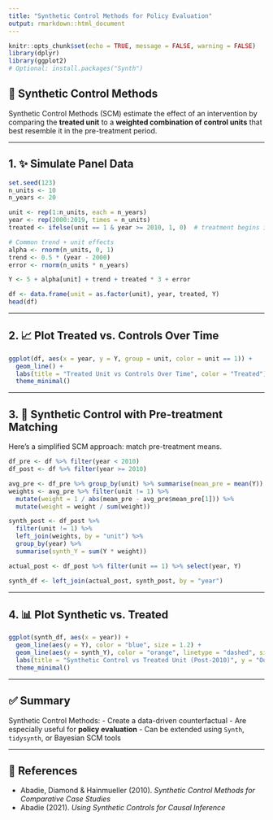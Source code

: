 ```yaml
---
title: "Synthetic Control Methods for Policy Evaluation"
output: rmarkdown::html_document
---
```


```r
knitr::opts_chunk$set(echo = TRUE, message = FALSE, warning = FALSE)
library(dplyr)
library(ggplot2)
# Optional: install.packages("Synth")
```

## 🧪 Synthetic Control Methods

Synthetic Control Methods (SCM) estimate the effect of an intervention by comparing the **treated unit** to a **weighted combination of control units** that best resemble it in the pre-treatment period.

---

## 1. ✨ Simulate Panel Data

```r
set.seed(123)
n_units <- 10
n_years <- 20

unit <- rep(1:n_units, each = n_years)
year <- rep(2000:2019, times = n_units)
treated <- ifelse(unit == 1 & year >= 2010, 1, 0)  # treatment begins in 2010 for unit 1

# Common trend + unit effects
alpha <- rnorm(n_units, 0, 1)
trend <- 0.5 * (year - 2000)
error <- rnorm(n_units * n_years)

Y <- 5 + alpha[unit] + trend + treated * 3 + error

df <- data.frame(unit = as.factor(unit), year, treated, Y)
head(df)
```

---

## 2. 📈 Plot Treated vs. Controls Over Time

```r
ggplot(df, aes(x = year, y = Y, group = unit, color = unit == 1)) +
  geom_line() +
  labs(title = "Treated Unit vs Controls Over Time", color = "Treated") +
  theme_minimal()
```

---

## 3. 🧮 Synthetic Control with Pre-treatment Matching

Here’s a simplified SCM approach: match pre-treatment means.

```r
df_pre <- df %>% filter(year < 2010)
df_post <- df %>% filter(year >= 2010)

avg_pre <- df_pre %>% group_by(unit) %>% summarise(mean_pre = mean(Y))
weights <- avg_pre %>% filter(unit != 1) %>%
  mutate(weight = 1 / abs(mean_pre - avg_pre$mean_pre[1])) %>%
  mutate(weight = weight / sum(weight))

synth_post <- df_post %>%
  filter(unit != 1) %>%
  left_join(weights, by = "unit") %>%
  group_by(year) %>%
  summarise(synth_Y = sum(Y * weight))

actual_post <- df_post %>% filter(unit == 1) %>% select(year, Y)

synth_df <- left_join(actual_post, synth_post, by = "year")
```

---

## 4. 📊 Plot Synthetic vs. Treated

```r
ggplot(synth_df, aes(x = year)) +
  geom_line(aes(y = Y), color = "blue", size = 1.2) +
  geom_line(aes(y = synth_Y), color = "orange", linetype = "dashed", size = 1.2) +
  labs(title = "Synthetic Control vs Treated Unit (Post-2010)", y = "Outcome", x = "Year") +
  theme_minimal()
```

---

## ✅ Summary

Synthetic Control Methods:
- Create a data-driven counterfactual
- Are especially useful for **policy evaluation**
- Can be extended using `Synth`, `tidysynth`, or Bayesian SCM tools

---

## 📖 References

- Abadie, Diamond & Hainmueller (2010). *Synthetic Control Methods for Comparative Case Studies*
- Abadie (2021). *Using Synthetic Controls for Causal Inference*